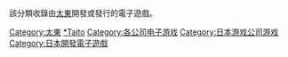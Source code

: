該分類收錄由[[太東|太東]]開發或發行的電子遊戲。
{{DEFAULTSORT:Taito}}
[[Category:太東|Category:太東]]
[[Category:史克威爾艾尼克斯遊戲|*Taito]]
[[Category:各公司电子游戏|Category:各公司电子游戏]]
[[Category:日本游戏公司游戏|Category:日本游戏公司游戏]]
[[Category:日本開發電子遊戲|Category:日本開發電子遊戲]]